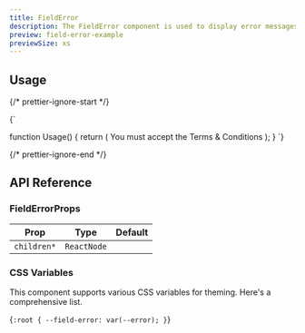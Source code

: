 ```yaml
---
title: FieldError
description: The FieldError component is used to display error messages for form fields.
preview: field-error-example
previewSize: xs
---
```


## Usage

{/* prettier-ignore-start */}

<CodeBlock lang="ts">{`

function Usage() {
    return (
        <FieldError>You must accept the Terms & Conditions</FieldError>
    );
}
`}
</CodeBlock>

{/* prettier-ignore-end */}

## API Reference

### FieldErrorProps

| Prop        | Type        | Default |
| ----------- | ----------- | ------- |
| `children*` | `ReactNode` |         |

### CSS Variables

This component supports various CSS variables for theming. Here's a comprehensive list.

<CodeBlock lang="css">{`
:root {
    --field-error: var(--error);
}
`}</CodeBlock>
